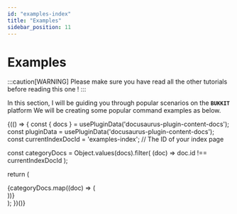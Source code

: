 ```yaml
---
id: "examples-index"
title: "Examples"
sidebar_position: 11
---
```


# Examples

:::caution[WARNING]
Please make sure you have read all the other tutorials before reading this one !
:::

In this section, I will be guiding you through popular scenarios on the **`BUKKIT`** platform
We will be creating some popular command examples as below.

{(() => {
  const { docs } = usePluginData('docusaurus-plugin-content-docs');
  const pluginData = usePluginData('docusaurus-plugin-content-docs');
  const currentIndexDocId = 'examples-index'; // The ID of your index page

  const categoryDocs = Object.values(docs).filter(
    (doc) =>
      doc.id !== currentIndexDocId
  );

  return (
    <div className="row">
      {categoryDocs.map((doc) => (
        <article key={doc.id} className="col col--6 margin-bottom--lg">
          <DocCard item={doc} />
        </article>
      ))}
    </div>
  );
})()}

